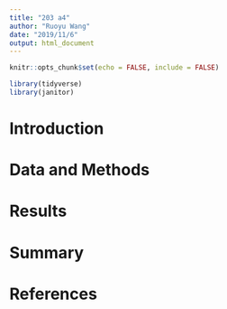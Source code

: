 ```yaml
---
title: "203 a4"
author: "Ruoyu Wang"
date: "2019/11/6"
output: html_document
---
```


```r
knitr::opts_chunk$set(echo = FALSE, include = FALSE)
```

```r
library(tidyverse)
library(janitor)
```

# Introduction

# Data and Methods 

# Results

# Summary

# References
